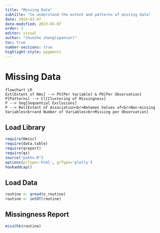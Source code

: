 ```yaml
---
title: "Missing Data"
subtitle: "to understand the extent and patterns of missing data"
date: 2023-03-07
date-modified: 2023-03-07
order: 3
editor: visual
author: "chunzhe zhang(spencer)"
toc: true
number-sections: true
highlight-style: pygments
---
```


# Missing Data {#sec-missing}

```mermaid
flowchart LR
Ext[Extent of NAs] --> PV[Per Variable] & PO[Per Observation]
P[Patterns] --> Cl[Clustering of Missingness]
P --> Seq[Sequential Exclusions]
P --> Rel[Extent of Association<br>Between Values of<br>Non-missing Variables<br>and Number of Variables<br>Missing per Observation]
```

## Load Library {.unnumbered}

```r
require(Hmisc)
require(data.table)
require(qreport)
require(qs)
source("paths.R")
options(prType='html', grType='plotly')
hookaddcap()
```

## Load Data {.unnumbered}

```r
routine <- qread(o_routine)
routine <- setDT(routine)
```

## Missingness Report

```r
missChk(routine)
```
